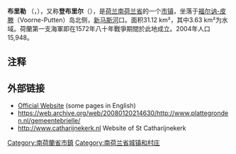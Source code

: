 {{Unreferenced|time=2018-08-23T12:59:21+00:00}}
{{Infobox settlement
<!-- See Template:Infobox settlement for additional fields and descriptions -->
<!-- Name and transliteration -->
| name                    = 布里勒<br>Brill<br>登布里尔<br>Den Briel
| settlement_type         = [[市镇_(荷兰)|市镇]]
<!-- Images, nickname, motto -->
| image_skyline           = Brielle vesting 20050518.jpg
| image_alt               = 
| image_caption           = 历史性城市中心
| image_flag              = Flag of Brielle.svg
| flag_size               = 100x67px
| flag_alt                = 
| image_shield            = Brielle wapen.svg
| shield_size             = 100x80px
| shield_alt              = 
<!-- Maps, coordinates -->
| image_map               = Map - NL - Municipality code 0501 (2009).svg
| map_alt                 = Highlighted position of Brielle in a municipal map of South Holland
| map_caption             = 布里勒在南荷兰省的位置
| coordinates             = {{coord|51|54|N|4|10|E|region:NL|display=inline,title}}
| coordinates_footnotes   = 
| subdivision_type        = [[世界政區索引|国家]]
| subdivision_name        = {{NL}}
| subdivision_type1       = [[荷蘭省份|省份]]
| subdivision_name1       = [[南荷兰省|南荷兰省]]
| government_footnotes    = <ref name="mayor_now">{{cite web
 |url         = http://www.brielle.nl/bestuur-organisatie-en-beleid/college-van-b-w_3907/
 |title       = College van B & W
 |trans-title = Board of mayor and aldermen
 |language    = nl
 |work        = Bestuur, organisatie en beleid
 |publisher   = Gemeente Brielle
 |accessdate  = 16 July 2013
 |url-status     = dead
 |archiveurl  = https://web.archive.org/web/20130517121717/http://www.brielle.nl/bestuur-organisatie-en-beleid/college-van-b-w_3907/
 |archivedate = 17 May 2013
}}</ref>
| governing_body          = 市议会
| leader_party            = [[工黨_(荷蘭)|PvdA]]
| leader_title            = 市长
| leader_name             = [[Gregor_Rensen|Gregor Rensen]]
<!-- Geographic information -->
| unit_pref               = Metric
<!-- ALL fields with measurements have automatic unit conversion -->
<!-- for references: use <ref> tags -->
| area_footnotes          = <ref>{{Dutch municipality total area|dataref}}</ref>
<!-- square kilometers -->
| area_total_km2          = {{Dutch municipality total area|Brielle}}
| area_land_km2           = {{Dutch municipality land area|Brielle}}
| area_water_km2          = {{Dutch municipality water area|Brielle}}
| elevation_footnotes     = <ref name="AHN">{{cite web
 |url = http://www.ahn.nl/postcodetool
 |title = Postcodetool for 3231AP
 |trans-title = 
 |language = nl
 |author = <!--Staff writer(s); no by-line.-->
 |date = 
 |work = Actueel Hoogtebestand Nederland
 |publisher = Het Waterschapshuis
 |accessdate = 16 July 2013
 |archive-date = 2013-09-21
 |archive-url = https://web.archive.org/web/20130921053543/http://www.ahn.nl/postcodetool
 |dead-url = no
 }}</ref>
| elevation_m             = 2
| elevation_max_footnotes = <!-- for references: use <ref> tags -->
| elevation_max_m         =
| elevation_min_footnotes = <!-- for references: use <ref> tags -->
| elevation_min_m         =
<!-- Population, demographics -->
| population_footnotes    = <ref>{{Dutch municipality population|dataref}}</ref>
| population_total        = {{Dutch municipality population|Brielle}}
| population_as_of        = {{MONTHNAME|{{Dutch municipality population|popbasemonth}}}} {{Dutch municipality population|popbaseyear}}
| population_density_km2  = {{Dutch municipality population density|Brielle}} <!-- For automatic calculation: auto-->
| population_demonym      = Briellenaar
<!-- Other information -->
| timezone1               = [[Central_European_Time|CET]]
| utc_offset1             = +1
| timezone1_DST           = [[Central_European_Summer_Time|CEST]]
| utc_offset1_DST         = +2
| postal_code_type        = 邮政编码
| postal_code             = 3230–3232
| area_code_type          = 电话区号
| area_code               = 0181
| twin1                   = [[哈夫利奇庫夫布羅德|哈夫利奇庫夫布羅德]]
| twin1_country           = {{CZE}}
| website                 = {{URL|1=http://www.brielle.nl}}
| footnotes               =
}}

'''布里勒''' （{{lang-nl|Brielle}}，{{IPA-nl|ˈbrilə|pron|Nl-Brielle.ogg}}），又称'''登布里尔'''（{{lang-nl|Den Briel}}），是[[荷兰|荷兰]][[南荷兰省|南荷兰省]]的一个[[市镇_(荷兰)|市镇]]，坐落于[[福尔讷-皮滕|福尔讷-皮滕]]（Voorne-Putten）岛北侧，[[新马斯河|新马斯河]]口。面积31.12 km²，其中3.63 km²为水域。荷蘭第一支海軍即在1572年八十年戰爭期間於此地成立。2004年人口15,948。

==注释==
{{reflist}}
==外部链接==
{{Wikisource1911Enc|Brielle}}
{{Commonscat|Brielle|布里勒}}
*[http://www.brielle.nl Official Website] {{Wayback|url=http://www.brielle.nl/ |date=20200808094430 }} (some pages in English)
*https://web.archive.org/web/20080120214630/http://www.plattegronden.nl/gemeentebrielle/
*http://www.catharijnekerk.nl {{Wayback|url=http://www.catharijnekerk.nl/ |date=20200818175020 }} Website of St Catharijnekerk
{{Province South Holland}}

[[Category:南荷蘭省市鎮|Category:南荷蘭省市鎮]]
[[Category:南荷兰省城镇和村庄|Category:南荷兰省城镇和村庄]]